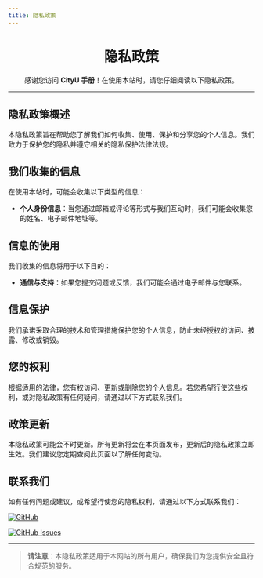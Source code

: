 ```yaml
---
title: 隐私政策
---
```


<div align="center" style={{ lineHeight: '1.5', fontSize: '0.9rem' }}>
    <h1 style={{ marginBottom: '0.5rem', fontSize: '2.5rem', background: 'linear-gradient(90deg, #de6f31, #da542b, #bf1846, #9f0c43)', WebkitBackgroundClip: 'text', WebkitTextFillColor: 'transparent' }}><strong>隐私政策</strong></h1>
    <p style={{ marginBottom: '0.5rem', color: '#555' }}>感谢您访问 <strong>CityU 手册</strong>！在使用本站时，请您仔细阅读以下隐私政策。</p>
</div>

---

## **隐私政策概述**

本隐私政策旨在帮助您了解我们如何收集、使用、保护和分享您的个人信息。我们致力于保护您的隐私并遵守相关的隐私保护法律法规。

## **我们收集的信息**

在使用本站时，可能会收集以下类型的信息：

- **个人身份信息**：当您通过邮箱或评论等形式与我们互动时，我们可能会收集您的姓名、电子邮件地址等。

## **信息的使用**

我们收集的信息将用于以下目的：

- **通信与支持**：如果您提交问题或反馈，我们可能会通过电子邮件与您联系。

## **信息保护**

我们承诺采取合理的技术和管理措施保护您的个人信息，防止未经授权的访问、披露、修改或销毁。

## **您的权利**

根据适用的法律，您有权访问、更新或删除您的个人信息。若您希望行使这些权利，或对隐私政策有任何疑问，请通过以下方式联系我们。

## **政策更新**

本隐私政策可能会不时更新。所有更新将会在本页面发布，更新后的隐私政策立即生效。我们建议您定期查阅此页面以了解任何变动。

## **联系我们**

如有任何问题或建议，或希望行使您的隐私权利，请通过以下方式联系我们：

[![GitHub](https://img.shields.io/badge/GitHub-Repository-blue?logo=github&style=flat-square)](https://github.com/penjc/cityU-navigator)

[![GitHub Issues](https://img.shields.io/badge/GitHub-Submit%20Issue-green?logo=github&style=flat-square)](https://github.com/penjc/cityU-navigator/issues)

---

> **请注意**：本隐私政策适用于本网站的所有用户，确保我们为您提供安全且符合规范的服务。
